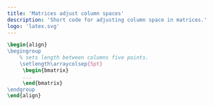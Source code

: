 ```yaml
---
title: 'Matrices adjust column spaces'
description: 'Short code for adjusting column space in matrices.'
logo: 'latex.svg'
---
```


```latex
\begin{align}
\begingroup
    % sets length between columns five points.
	\setlength\arraycolsep{5pt} 
     \begin{bmatrix}
     ...
     \end{bmatrix}
\endgroup
\end{align}
```